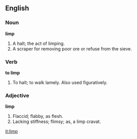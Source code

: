 ==English==

===Noun===

'''limp'''

#A halt; the act of limping.
#A scraper for removing poor ore or refuse from the sieve.

===Verb===

'''to limp'''

#To halt; to walk lamely. Also used figuratively.

===Adjective===

'''limp'''

#Flaccid; flabby, as flesh.
#Lacking stiffness; flimsy; as, a limp cravat.

[[it:limp]]